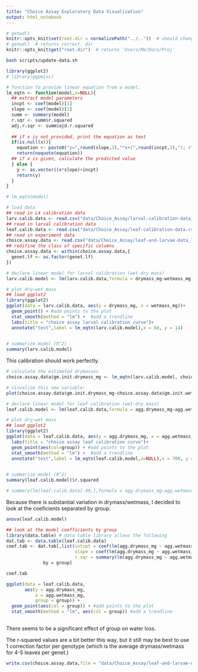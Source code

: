 ```yaml
---
title: "Choice Assay Exploratory Data Visualization"
output: html_notebook
---
```


```r
# getwd() 
knitr::opts_knit$set(root.dir = normalizePath("../.."))  # should change the working directory to the containing dir.
# getwd()  # returns correct. dir
knitr::opts_knit$get("root.dir")  # returns 'Users/Me/Docs/Proj'
```

```bash
bash scripts/update-data.sh
```

```r
library(ggplot2)
# library(ggpmisc)
```


```r
# function to provide linear equation from a model. 
lm_eqtn <- function(model,x=NULL){
  ## extract model parameters
  incpt <- coef(model)[1]
  slope <- coef(model)[2]
  summ <- summary(model)
  r.sqr <- summ$r.squared
  adj.r.sqr <- summ$ajd.r.squared
  
  ## if x is not provided, print the equation as text
  if(is.null(x)){
    equation <- paste0("y=",round(slope,3),"*x+(",round(incpt,3),"); r^2=",round(r.sqr,4))
    return(noquote(equation))
  ## if x is given, calculate the predicted value
  } else {
    y <- as.vector((x*slope)+incpt)
    return(y)
  }
}

# lm_eqtn(model)
```


```r
# load data
## read in L4 calibration data
larv.calib.data <- read.csv("data/Choice_Assay/larval-calibration-data_L4.csv")
## read in larval calibration data
leaf.calib.data <- read.csv("data/Choice_Assay/leaf-calibration-data.csv")
## read in experiment data
choice.assay.data <- read.csv("data/Choice_Assay/leaf-and-larvae-data_long.csv")
## redifine the class of specific columns
choice.assay.data <- within(choice.assay.data,{
  genet.lf <- as.factor(genet.lf)
})
```

```r
# declare linear model for larval calibration (wet-dry mass)
larv.calib.model <- lm(larv.calib.data,formula = drymass_mg~wetmass_mg)

# plot dry~wet mass
## load ggplot2
library(ggplot2)
ggplot(data = larv.calib.data, aes(y = drymass_mg, x = wetmass_mg))+
  geom_point() + #add points to the plot
  stat_smooth(method = "lm") +  #add a trendline
  labs(title = "choice assay larval calibration curve")+
  annotate("text",label = lm_eqtn(larv.calib.model),x = 60, y = 14)
  

# summarize model (R^2)
summary(larv.calib.model)
```

This calibration should work perfectly. 

```r
# calculate the estimated drymasses
choice.assay.data$gm.init.drymass_mg <- lm_eqtn(larv.calib.model, choice.assay.data$gm.init.wetmass_mg)

# visualize this new variable:
plot(choice.assay.data$gm.init.drymass_mg~choice.assay.data$gm.init.wetmass_mg)
```


```r
# declare linear model for leaf calibration (wet-dry mass)
leaf.calib.model <- lm(leaf.calib.data,formula = agg.drymass_mg~agg.wetmass_mg + group)

# plot dry~wet mass
## load ggplot2
library(ggplot2)
ggplot(data = leaf.calib.data, aes(y = agg.drymass_mg, x = agg.wetmass_mg))+
  labs(title = "choice assay leaf calibration curve")+
  geom_point(aes(col=group)) + #add points to the plot
  stat_smooth(method = "lm") +  #add a trendline
  annotate("text",label = lm_eqtn(leaf.calib.model,x=NULL),x = 700, y = 550)
  

# summarize model (R^2)
summary(leaf.calib.model)$r.squared

# summary(lm(leaf.calib.data[-49,],formula = agg.drymass_mg~agg.wetmass_mg))$r.squared
```

Because there is substantial variation in drymass/wetmass, I decided to look at the coeficients separated by group:

```r
anova(leaf.calib.model)

## look at the model coefficients by group
library(data.table) # data table library allows the following
dat.tab <- data.table(leaf.calib.data)
coef.tab <- dat.tab[,list(intcpt = coef(lm(agg.drymass_mg ~ agg.wetmass_mg))[1],
                          slope = coef(lm(agg.drymass_mg ~ agg.wetmass_mg))[2],
                          r.sqr = summary(lm(agg.drymass_mg ~ agg.wetmass_mg))$r.squared),
              by = group]

coef.tab

ggplot(data = leaf.calib.data, 
       aes(y = agg.drymass_mg, 
           x = agg.wetmass_mg, 
           group = group)) +
  geom_point(aes(col = group)) + #add points to the plot
  stat_smooth(method = "lm", aes(col = group)) #add a trendline
  
```

There seems to be a significant effect of group on water loss.

The r-squared values are a bit better this way, but it still may be best to use 1 correction factor per genotype (which is the average drymass/wetmass for 4-5 leaves per genet.)


```r
write.csv(choice.assay.data,file = "data/Choice_Assay/leaf-and-larvae-data_long_calibrated.csv")
```

